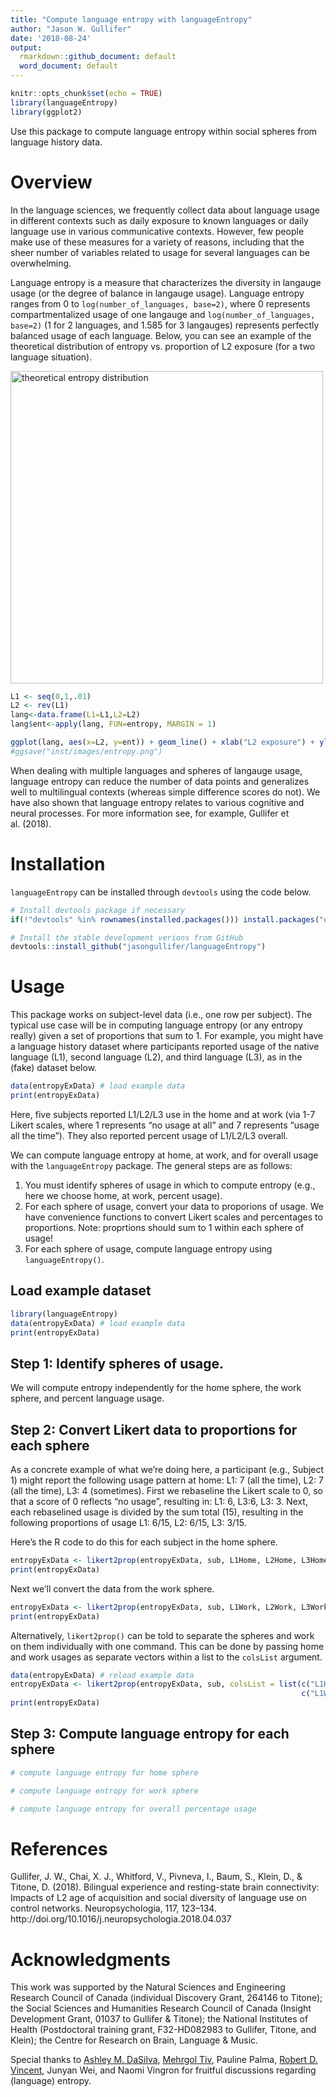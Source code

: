```yaml
---
title: "Compute language entropy with languageEntropy"
author: "Jason W. Gullifer"
date: '2018-08-24'
output:
  rmarkdown::github_document: default
  word_document: default
---
```


```r
knitr::opts_chunk$set(echo = TRUE)
library(languageEntropy)
library(ggplot2)
```

Use this package to compute language entropy within social spheres from language history data.

# Overview
In the language sciences, we frequently collect data about language usage in different contexts such as daily exposure to known languages or daily language use in various communicative contexts. However, few people make use of these measures for a variety of reasons, including that the sheer number of variables related to usage for several languages can be overwhelming. 

Language entropy is a measure that characterizes the diversity in langauge usage (or the degree of balance in langauge usage). Language entropy ranges from 0 to `log(number_of_languages, base=2)`, where 0 represents compartmentalized usage of one langauge and `log(number_of_languages, base=2)` (1 for 2 languages, and 1.585 for 3 langauges) represents perfectly balanced usage of each language. Below, you can see an example of the theoretical distribution of entropy vs. proportion of L2 exposure (for a two language situation).

<img src="inst/images/entropy.png" alt="theoretical entropy distribution" width="500"/>

```r
L1 <- seq(0,1,.01)
L2 <- rev(L1)
lang<-data.frame(L1=L1,L2=L2)
lang$ent<-apply(lang, FUN=entropy, MARGIN = 1)

ggplot(lang, aes(x=L2, y=ent)) + geom_line() + xlab("L2 exposure") + ylab("Language entropy") + theme_minimal(base_size = 16)
#ggsave("inst/images/entropy.png")
```

When dealing with multiple languages and spheres of langauge usage, language entropy can  reduce the number of data points and generalizes well to multilingual contexts (whereas simple difference scores do not). We have also shown that language entropy relates to various cognitive and neural processes. For more information see, for example, Gullifer et al. (2018).

# Installation
`languageEntropy` can be installed through `devtools` using the code below.

```r
# Install devtools package if necessary
if(!"devtools" %in% rownames(installed.packages())) install.packages("devtools")

# Install the stable development verions from GitHub
devtools::install_github("jasongullifer/languageEntropy")
```

# Usage
This package works on subject-level data (i.e., one row per subject). The typical use case will be in computing language entropy (or any entropy really) given a set of proportions that sum to 1. For example, you might have a language history dataset where participants reported usage of the native language (L1), second language (L2), and third language (L3), as in the (fake) dataset below. 

```r
data(entropyExData) # load example data
print(entropyExData)
```
Here, five subjects reported L1/L2/L3 use in the home and at work (via 1-7 Likert scales, where 1 represents "no usage at all" and 7 represents "usage all the time"). They also reported percent usage of L1/L2/L3 overall. 

We can compute language entropy at home, at work, and for overall usage with the `languageEntropy` package. The general steps are as follows:

1. You must identify spheres of usage in which to compute entropy (e.g., here we choose home, at work, percent usage). 
2. For each sphere of usage, convert your data to proporions of usage. We have convenience functions to convert Likert scales and percentages to proportions. Note: proprtions should sum to 1 within each sphere of usage!
3. For each sphere of usage, compute language entropy using `languageEntropy()`. 

## Load example dataset
```r
library(languageEntropy)
data(entropyExData) # load example data
print(entropyExData)
```

## Step 1: Identify spheres of usage.
We will compute entropy independently for the home sphere, the work sphere, and percent language usage. 

## Step 2: Convert Likert data to proportions for each sphere
As a concrete example of what we're doing here, a participant (e.g., Subject 1) might report the following usage pattern at home: L1: 7 (all the time), L2: 7 (all the time), L3: 4 (sometimes). First we rebaseline the Likert scale to 0, so that a score of 0 reflects "no usage", resulting in: L1: 6, L3:6, L3: 3. Next, each rebaselined usage is divided by the sum total (15), resulting in the following proportions of usage L1: 6/15, L2: 6/15, L3: 3/15.  

Here's the R code to do this for each subject in the home sphere.
```r
entropyExData <- likert2prop(entropyExData, sub, L1Home, L2Home, L3Home)
print(entropyExData)
```

Next we'll convert the data from the work sphere. 
```r
entropyExData <- likert2prop(entropyExData, sub, L1Work, L2Work, L3Work)
print(entropyExData)
```

Alternatively, `likert2prop()` can be told to separate the spheres and work on them individually with one command. This can be done by passing home and work usages as separate vectors within a list to the `colsList` argument.
```r
data(entropyExData) # reload example data
entropyExData <- likert2prop(entropyExData, sub, colsList = list(c("L1Home", "L2Home", "L3Home"),
                                                                 c("L1Work", "L2Work", "L3Work")))
print(entropyExData)
```

## Step 3: Compute language entropy for each sphere
```r
# compute language entropy for home sphere

# compute language entropy for work sphere

# compute language entropy for overall percentage usage

```


# References

Gullifer, J. W., Chai, X. J., Whitford, V., Pivneva, I., Baum, S., Klein, D., & Titone, D. (2018). Bilingual experience and resting-state brain connectivity: Impacts of L2 age of acquisition and social diversity of language use on control networks. Neuropsychologia, 117, 123–134. http://doi.org/10.1016/j.neuropsychologia.2018.04.037

# Acknowledgments
This work was supported by the Natural Sciences and Engineering Research Council of Canada (individual Discovery Grant, 264146 to Titone); the Social Sciences and Humanities Research Council of Canada (Insight Development Grant, 01037 to Gullifer & Titone); the National Institutes of Health (Postdoctoral training grant, F32-HD082983 to Gullifer, Titone, and Klein); the Centre for Research on Brain, Language & Music.

Special thanks to [Ashley M. DaSilva](https://github.com/adasilva), [Mehrgol Tiv](https://github.com/mehrgoltiv), Pauline Palma, [Robert D. Vincent](http://www.bic.mni.mcgill.ca/users/bert/), Junyan Wei, and Naomi Vingron for fruitful discussions regarding (language) entropy. 

